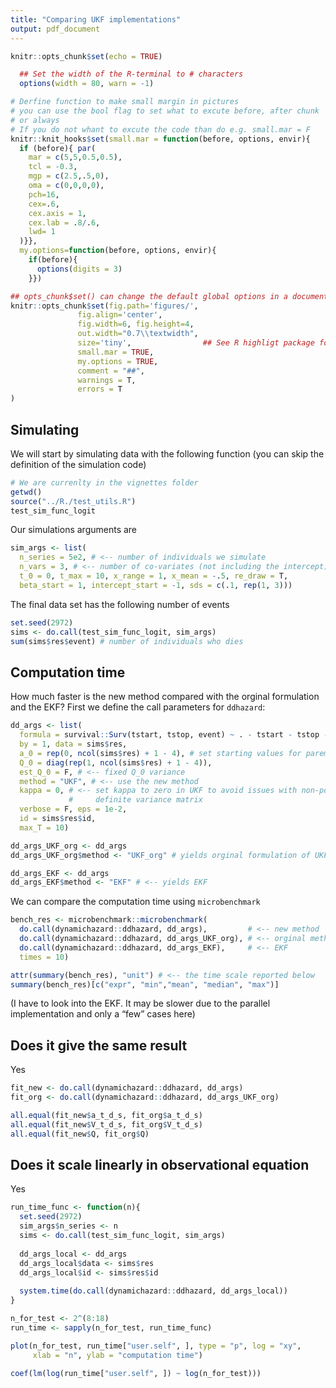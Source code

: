 ```yaml
---
title: "Comparing UKF implementations"
output: pdf_document
---
```


```r
knitr::opts_chunk$set(echo = TRUE)

  ## Set the width of the R-terminal to # characters
  options(width = 80, warn = -1)

# Derfine function to make small margin in pictures
# you can use the bool flag to set what to excute before, after chunk 
# or always
# If you do not whant to excute the code than do e.g. small.mar = F
knitr::knit_hooks$set(small.mar = function(before, options, envir){
  if (before){ par(
    mar = c(5,5,0.5,0.5), 
    tcl = -0.3, 
    mgp = c(2.5,.5,0), 
    oma = c(0,0,0,0),
    pch=16,
    cex=.6,
    cex.axis = 1,
    cex.lab = .8/.6,
    lwd= 1
  )}},
  my.options=function(before, options, envir){
    if(before){
      options(digits = 3)
    }})

## opts_chunk$set() can change the default global options in a document (e.g. put this in a code chunk
knitr::opts_chunk$set(fig.path='figures/',
               fig.align='center',
               fig.width=6, fig.height=4,
               out.width="0.7\\textwidth",
               size='tiny',                ## See R highligt package for possible values (https://cran.r-project.org/web/packages/highlight/highlight.pdf)
               small.mar = TRUE,
               my.options = TRUE,
               comment = "##", 
               warnings = T,
               errors = T
)
```

## Simulating
We will start by simulating data with the following function (you can skip the definition of the simulation code)

```r
# We are currenlty in the vignettes folder
getwd()
source("../R./test_utils.R")
test_sim_func_logit
```

Our simulations arguments are

```r
sim_args <- list(
  n_series = 5e2, # <-- number of individuals we simulate
  n_vars = 3, # <-- number of co-variates (not including the intercept)
  t_0 = 0, t_max = 10, x_range = 1, x_mean = -.5, re_draw = T,
  beta_start = 1, intercept_start = -1, sds = c(.1, rep(1, 3)))
```

The final data set has the following number of events

```r
set.seed(2972)
sims <- do.call(test_sim_func_logit, sim_args)
sum(sims$res$event) # number of individuals who dies
```

## Computation time

How much faster is the new method compared with the orginal formulation and the EKF? First we define the call parameters for `ddhazard`: 
```r
dd_args <- list(
  formula = survival::Surv(tstart, tstop, event) ~ . - tstart - tstop - event - id,
  by = 1, data = sims$res,
  a_0 = rep(0, ncol(sims$res) + 1 - 4), # set starting values for parems to zero
  Q_0 = diag(rep(1, ncol(sims$res) + 1 - 4)),
  est_Q_0 = F, # <-- fixed Q_0 variance 
  method = "UKF", # <-- use the new method
  kappa = 0, # <-- set kappa to zero in UKF to avoid issues with non-postive 
             #     definite variance matrix
  verbose = F, eps = 1e-2,
  id = sims$res$id,
  max_T = 10)

dd_args_UKF_org <- dd_args
dd_args_UKF_org$method <- "UKF_org" # yields orginal formulation of UKF

dd_args_EKF <- dd_args
dd_args_EKF$method <- "EKF" # <-- yields EKF
```

We can compare the computation time using `microbenchmark`

```r
bench_res <- microbenchmark::microbenchmark(
  do.call(dynamichazard::ddhazard, dd_args),         # <-- new method
  do.call(dynamichazard::ddhazard, dd_args_UKF_org), # <-- orginal method
  do.call(dynamichazard::ddhazard, dd_args_EKF),     # <-- EKF
  times = 10)

attr(summary(bench_res), "unit") # <-- the time scale reported below
summary(bench_res)[c("expr", "min","mean", "median", "max")]
```

(I have to look into the EKF. It may be slower due to the parallel implementation and only a "few" cases here)

## Does it give the same result
Yes
```r
fit_new <- do.call(dynamichazard::ddhazard, dd_args)
fit_org <- do.call(dynamichazard::ddhazard, dd_args_UKF_org)

all.equal(fit_new$a_t_d_s, fit_org$a_t_d_s)
all.equal(fit_new$V_t_d_s, fit_org$V_t_d_s)
all.equal(fit_new$Q, fit_org$Q)
```

## Does it scale linearly in observational equation
Yes

```r
run_time_func <- function(n){
  set.seed(2972)
  sim_args$n_series <- n
  sims <- do.call(test_sim_func_logit, sim_args)
  
  dd_args_local <- dd_args
  dd_args_local$data <- sims$res
  dd_args_local$id <- sims$res$id
  
  system.time(do.call(dynamichazard::ddhazard, dd_args_local))
}

n_for_test <- 2^(8:18)
run_time <- sapply(n_for_test, run_time_func)

plot(n_for_test, run_time["user.self", ], type = "p", log = "xy", 
     xlab = "n", ylab = "computation time") 

coef(lm(log(run_time["user.self", ]) ~ log(n_for_test)))
```
